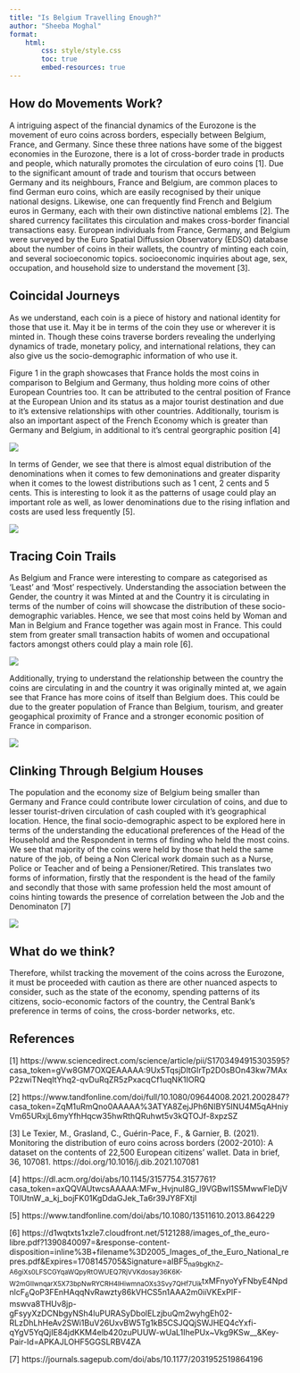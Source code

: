 ```yaml
---
title: "Is Belgium Travelling Enough?"
author: "Sheeba Moghal"
format:
    html:
        css: style/style.css
        toc: true
        embed-resources: true
---
```


## How do Movements Work?

A intriguing aspect of the financial dynamics of the Eurozone is the movement of euro coins across borders, especially between Belgium, France, and Germany. Since these three nations have some of the biggest economies in the Eurozone, there is a lot of cross-border trade in products and people, which naturally promotes the circulation of euro coins [1]. Due to the significant amount of trade and tourism that occurs between Germany and its neighbours, France and Belgium, are common places to find German euro coins, which are easily recognised by their unique national designs. Likewise, one can frequently find French and Belgium euros in Germany, each with their own distinctive national emblems [2]. The shared currency facilitates this circulation and makes cross-border financial transactions easy. European individuals from France, Germany, and Belgium were surveyed by the Euro Spatial Diffussion Observatory (EDSO) database about the number of coins in their wallets, the country of minting each coin, and several socioeconomic topics. socioeconomic inquiries about age, sex, occupation, and household size to understand the movement [3].

## Coincidal Journeys 

As we understand, each coin is a piece of history and national identity for those that use it. May it be in terms of the coin they use or wherever it is minted in. Though these coins traverse borders revealing the underlying dynamics of trade, monetary policy, and international relations, they can also give us the socio-demographic information of who use it. 

Figure 1 in the graph showcases that France holds the most coins in comparison to Belgium and Germany, thus holding more coins of other European Countries too. It can be attributed to the central position of France at the European Union and its status as a major tourist destination and due to it's extensive relationships with other countries. Additionally, tourism is also an important aspect of the French Economy which is greater than Germany and Belgium, in additional to it's central georgraphic position [4]


![](code/imgs/1.png)

In terms of Gender, we see that there is almost equal distribution of the denominations when it comes to few demoninations and greater disparity when it comes to the lowest distributions such as 1 cent, 2 cents and 5 cents. This is interesting to look it as the patterns of usage could play an important role as well, as lower denominations due to the rising inflation and costs are used less frequently [5].

![](code/imgs/2.png)


## Tracing Coin Trails

As Belgium and France were interesting to compare as categorised as 'Least' and 'Most' respectively. Understanding the association between the Gender, the country it was Minted at and the Country it is circulating in terms of the number of coins will showcase the distribution of these socio-demographic variables. Hence, we see that most coins held by Woman and Man in Belgium and France together was again most in France. This could stem from greater small transaction habits of women and occupational factors amongst others could play a main role [6].

![](code/imgs/3.png)

Additionally, trying to understand the relationship between the country the coins are circulating in and the country it was originally minted at, we again see that France has more coins of itself than Belgium does. This could be due to the greater population of France than Belgium, tourism, and greater geogaphical proximity of France and a stronger economic position of France in comparison.

![](code/imgs/4.png)

## Clinking Through Belgium Houses

The population and the economy size of Belgium being smaller than Germany and France could contribute lower circulation of coins, and due to lesser tourist-driven circulation of cash coupled with it's geographical location. Hence, the final socio-demographic aspect to be explored here in terms of the understanding the educational preferences of the Head of the Household and the Respondent in terms of finding who held the most coins. We see that majority of the coins were held by those that held the same nature of the job, of being a Non Clerical work domain such as a Nurse, Police or Teacher and of being a Pensioner/Retired. This translates two forms of information, firstly that the respondent is the head of the family and secondly that those with same profession held the most amount of coins hinting towards the presence of correlation between the Job and the Denominaton [7]

![](code/imgs/5.png)

## What do we think?

Therefore, whilst tracking the movement of the coins across the Eurozone, it must be proceeded with caution as there are other nuanced aspects to consider, such as the state of the economy, spending patterns of its citizens, socio-economic factors of the country, the Central Bank's preference in terms of coins, the cross-border networks, etc. 

## References

[1] https://www.sciencedirect.com/science/article/pii/S1703494915303595?casa_token=gVw8GM7OXQEAAAAA:9Ux5TqsjDltGlrTp2D0sBOn43kw7MAxP2zwiTNeqItYhq2-qvDuRqZR5zPxacqCf1uqNK1IORQ


[2] https://www.tandfonline.com/doi/full/10.1080/09644008.2021.2002847?casa_token=ZqM1uRmQno0AAAAA%3ATYA8ZejJPh6NIBY5INU4M5qAHniyVm65URxjL6myYfhHqcw35hwRthQRuhwt5v3kQTOJf-8xpzSZ

[3] Le Texier, M., Grasland, C., Guérin-Pace, F., & Garnier, B. (2021). Monitoring the distribution of euro coins across borders (2002-2010): A dataset on the contents of 22,500 European citizens’ wallet. Data in brief, 36, 107081. https://doi.org/10.1016/j.dib.2021.107081

[4] https://dl.acm.org/doi/abs/10.1145/3157754.3157761?casa_token=axQQVAUtwcsAAAAA:MFw_HvjnuI8G_I9VGBwI1S5MwwFleDjVT0lUtnW_a_kj_bojFK01KgDdaGJek_Ta6r39JY8FXtjI

[5] https://www.tandfonline.com/doi/abs/10.1080/13511610.2013.864229

[6] https://d1wqtxts1xzle7.cloudfront.net/5121288/images_of_the_euro-libre.pdf?1390840097=&response-content-disposition=inline%3B+filename%3D2005_Images_of_the_Euro_National_repres.pdf&Expires=1708145705&Signature=aIBF5~na9bgKhZ--A6giXs0LFSCGYqaWQpyRtOWUEQ7RjVVKdosay36K6K-W2mGIIwnqarX5X73bpNwRYCRH4lHiwmnaOXs3Svy7QHf7Uik~txMFnyoYyFNbyE4NpdnlcF~6~QoP3FEnHAqqNvRawzty86kVHCS5n1AAA2m0iiVKExPIF-mswva8THUv8jp-gFsyyXzDCNbgyNSh4luPURASyDbolELzjbuQm2wyhgEh02-RLzDhLhHeAv2SWi1BuV26UxvBW5Tg1kB5CSJQQjSWJHEQ4cYxfi-qYgV5YqQjIE84jdKKM4elb420zuPUUW-wUaL1IhePUx~Vkg9KSw__&Key-Pair-Id=APKAJLOHF5GGSLRBV4ZA

[7] https://journals.sagepub.com/doi/abs/10.1177/2031952519864196


